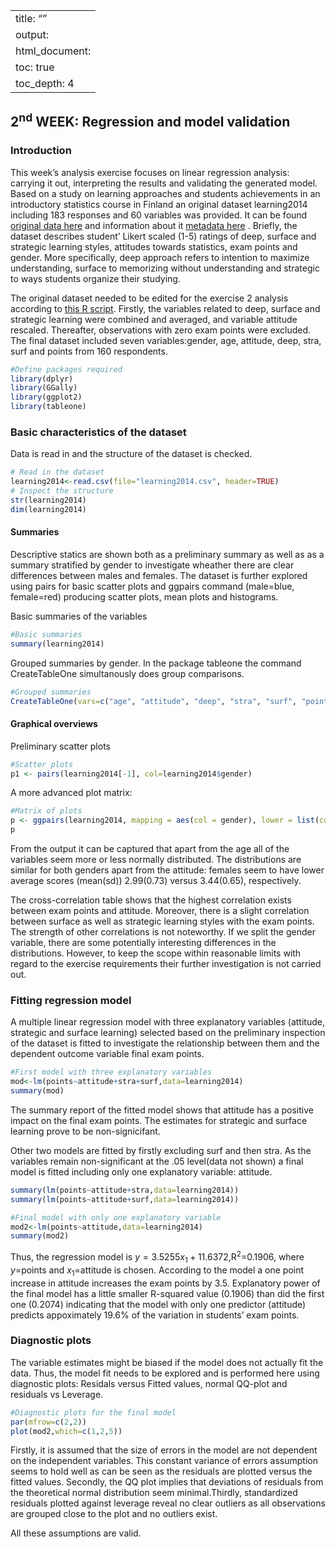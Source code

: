 

---
title: ""
output:
  html_document:
    toc: true
    toc_depth: 4
---

## **2<sup>nd</sup> WEEK**: Regression and model validation

### Introduction

This week's analysis exercise focuses on linear regression analysis: carrying it out, interpreting the results and validating the generated model. Based on a study on learning approaches and students achievements in an introductory statistics course in Finland an original dataset learning2014 including 183 responses and 60 variables was provided. It can be found [original data here](http://www.helsinki.fi/~kvehkala/JYTmooc/JYTOPKYS3-data.txt) and information about it [metadata here](http://www.helsinki.fi/~kvehkala/JYTmooc/JYTOPKYS3-meta.txt) . Briefly, the dataset describes student' Likert scaled (1-5) ratings of deep, surface and strategic learning styles, attitudes towards statistics, exam points and gender. More specifically, deep approach refers to intention to maximize understanding, surface to memorizing without understanding and strategic to ways students organize their studying.

The original dataset needed to be edited for the exercise 2 analysis according to [this R script](https://github.com/paap0/IODS-project/blob/master/data/create_learning2014.R). Firstly, the variables related to deep, surface and strategic learning were combined and averaged, and variable attitude rescaled. Thereafter, observations with zero exam points were excluded.  The final dataset included seven variables:gender, age, attitude, deep, stra, surf and points from 160 respondents.

```r
#Define packages required 
library(dplyr)
library(GGally)
library(ggplot2)
library(tableone)
```


### Basic characteristics of the dataset

Data is read in and the structure of the dataset is checked.
```r
# Read in the dataset
learning2014<-read.csv(file="learning2014.csv", header=TRUE)
# Inspect the structure
str(learning2014)
dim(learning2014)
```

#### Summaries

Descriptive statics are shown both as a preliminary summary as well as as a summary stratified by gender to investigate wheather there are clear differences between males and females. The dataset is further explored using pairs for basic scatter plots and ggpairs command (male=blue, female=red) producing scatter plots, mean plots and histograms. 

Basic summaries of the variables

```r
#Basic summaries
summary(learning2014)
```

Grouped summaries by gender. In the package tableone the command CreateTableOne simultanously does group comparisons.

```r
#Grouped summaries
CreateTableOne(vars=c("age", "attitude", "deep", "stra", "surf", "points"), strata=c("gender"),data=learning2014 )
```

#### Graphical overviews

Preliminary scatter plots 
```r
#Scatter plots
p1 <- pairs(learning2014[-1], col=learning2014$gender)
```


A more advanced plot matrix:
```r
#Matrix of plots
p <- ggpairs(learning2014, mapping = aes(col = gender), lower = list(combo = wrap("facethist", bins = 20)), title="Figure 2. Graphical overview of the learning2014 data")
p
```


From the output it can be captured that apart from the age all of the variables seem more or less normally distributed. The distributions are similar for both genders apart from the attitude: females seem to have lower average scores (mean(sd)) 2.99(0.73) versus 3.44(0.65), respectively.

The cross-correlation table shows that the highest correlation exists between exam points and attitude. Moreover, there is a slight correlation between surface as well as strategic learning styles with the exam points. The strength of other correlations is not noteworthy. If we split the gender variable, there are some potentially interesting differences in the distributions. However, to keep the scope within reasonable limits with regard to the exercise requirements their further investigation is not carried out.

### Fitting regression model

A multiple linear regression model with three explanatory variables (attitude, strategic and surface learning) selected based on the preliminary inspection of the dataset is fitted to investigate the relationship between them and the dependent outcome variable final exam points.

```r
#First model with three explanatory variables
mod<-lm(points~attitude+stra+surf,data=learning2014)
summary(mod)
```

The summary report of the fitted model shows that attitude has a positive impact on the final exam points. The estimates for strategic and surface learning prove to be non-signicifant.  

Other two models are fitted by firstly excluding surf and then stra. As the variables remain non-significant at the .05 level(data not shown) a final model is fitted including only one explanatory variable: attitude. 

```r
summary(lm(points~attitude+stra,data=learning2014))
summary(lm(points~attitude+surf,data=learning2014))
```

```r
#Final model with only one explanatory variable
mod2<-lm(points~attitude,data=learning2014)
summary(mod2)
```

Thus, the regression model is $y=3.5255x_{1}+11.6372$,R<sup>2</sup>=0.1906, where $y=$points and $x_{1}=$attitude
is chosen. According to the model a one point increase in attitude increases the exam points by 3.5. Explanatory power of the final model has a little smaller R-squared value (0.1906) than did the first one (0.2074) indicating that the model with only one predictor (attitude) predicts appoximately 19.6% of the variation in students' exam points.

### Diagnostic plots

The variable estimates might be biased if the model does not actually fit the data. Thus, the model fit needs to be explored and is performed here using diagnostic plots: Residals versus Fitted values, normal QQ-plot and residuals vs Leverage.  

```r
#Diagnostic plots for the final model
par(mfrow=c(2,2))
plot(mod2,which=c(1,2,5))
```


Firstly, it is assumed that the size of errors in the model are not dependent on the independent variables. This constant variance of errors assumption seems to hold well as can be seen as the residuals are plotted versus the fitted values. Secondly, the QQ plot implies that deviations of residuals from the theoretical normal distribution seem minimal.Thirdly, standardized residuals plotted against leverage reveal no clear outliers as all observations are grouped close to the plot and no outliers exist.

All these assumptions are valid.
